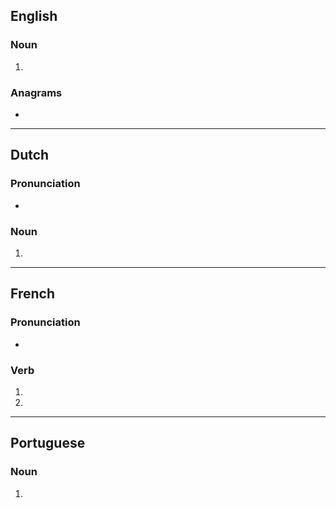 {{also|hectarés}}
==English==

===Noun===
{{head|en|noun form}}

# {{plural of|en|hectare}}

===Anagrams===
* {{anagrams|en|a=aceehrst|Cheaster|cheaters|reachest|rechates|recheats|teachers}}

----

==Dutch==

===Pronunciation===
* {{audio|nl|Nl-hectares.ogg|Audio}}

===Noun===
{{head|nl|noun form}}

# {{nl-noun form of|pl|hectare}}

----

==French==

===Pronunciation===
* {{homophones|fr|hectare|hectarent}}

===Verb===
{{head|fr|verb form}}

# {{inflection of|fr|hectarer||2|s|pres|indc}}
# {{inflection of|fr|hectarer||2|s|pres|subj}}

----

==Portuguese==

===Noun===
{{head|pt|noun form}}

# {{plural of|pt|hectare}}